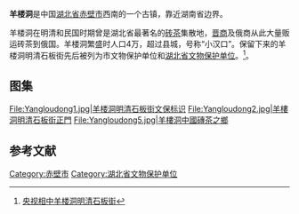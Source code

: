 '''羊楼洞'''是中国[[湖北省|湖北省]][[赤壁市|赤壁市]]西南的一个古镇，靠近湖南省边界。

羊楼洞在明清和民国时期曾是湖北省最著名的[[砖茶|砖茶]]集散地，[[晋商|晋商]]及俄商从此大量贩运砖茶到俄国。羊楼洞繁盛时人口4万，超过县城，号称“小汉口”。保留下来的羊楼洞明清石板街先后被列为市文物保护单位和[[湖北省文物保护单位|湖北省文物保护单位]]。<ref>[http://www.xnnews.com.cn/news/624JI6CB0H2HGI2/2010128/1012882748I339FAA8I514JDC71KBC.html 央视相中羊楼洞明清石板街]{{dead link|date=2018年4月 |bot=InternetArchiveBot |fix-attempted=yes }}</ref>。

== 图集 ==
<gallery>
File:Yangloudong1.jpg|羊楼洞明清石板街文保标识
File:Yangloudong2.jpg|羊樓洞明清石板街正門
File:Yangloudong5.jpg|羊樓洞中國磚茶之鄉 
</gallery>
==参考文献==
<div class="references-small">
<references />
</div>

[[Category:赤壁市|Category:赤壁市]]
[[Category:湖北省文物保护单位|Category:湖北省文物保护单位]]